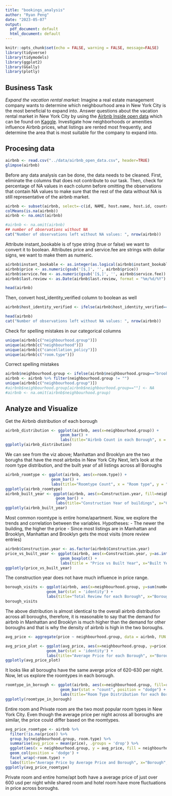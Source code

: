 ```yaml
---
title: "bookings_analysis"
author: "Ryan Peng"
date: "2023-05-07"
output:
  pdf_document: default
  html_document: default
---
```


```r
knitr::opts_chunk$set(echo = FALSE, warning = FALSE, message=FALSE)
library(tidyverse)
library(tidymodels)
library(ggplot2)
library(GGally)
library(plotly)
```

## Business Task
*Expand the vacation rental market:* Imagine a real estate management company wants to determine which neighbourhood area in New York City is the most beneficial to expand into. Answer questions about the vacation rental market in New York City by using the [Airbnb Inside open data](http://insideairbnb.com/explore/) which can be found on [Kaggle](https://www.kaggle.com/datasets/arianazmoudeh/airbnbopendata). Investigate how neighborhoods or amenities influence Airbnb prices, what listings are rented most frequently, and determine the area that is most suitable for the company to expand into.




## Procesing data

```r
airbnb <- read.csv("../data/airbnb_open_data.csv", header=TRUE)
glimpse(airbnb)
```

Before any data analysis can be done, the data needs to be cleaned. First, eliminate the columns that does not contribute to our task. Then, check for percentage of NA values in each column before omitting the observations that contain NA values to make sure that the rest of the data without NA is still representative of the airbnb market. 

```r
airbnb <- subset(airbnb, select=-c(id, NAME, host.name, host.id, country, country.code, house_rules, lat, long, license))
colMeans(is.na(airbnb))
airbnb <- na.omit(airbnb)

#airbnb <- na.omit(airbnb)
## number of observations without NA
cat("Number of observations left without NA values: ", nrow(airbnb))
```

Attribute instant_bookable is of type string (true or false) we want to convert it to boolean. Attributes price and service.fee are strings with dollar signs, we want to make them as numeric.

```r
airbnb$instant_bookable <- as.integer(as.logical(airbnb$instant_bookable))
airbnb$price <- as.numeric(gsub('[$,]', '', airbnb$price))
airbnb$service.fee <- as.numeric(gsub('[$,]', '', airbnb$service.fee))
airbnb$last.review <- as.Date(airbnb$last.review, format = "%m/%d/%Y")
```

```r
head(airbnb)
```

Then, convert host_identity_verified column to boolean as well

``` r
airbnb$host_identity_verified <- ifelse(airbnb$host_identity_verified=="verified", 1, 0)
```
``` r
head(airbnb)
cat("Number of observations left without NA values: ", nrow(airbnb))
```

Check for spelling mistakes in our categorical columns

``` r
unique(airbnb[c("neighbourhood.group")])
unique(airbnb[c("neighbourhood")])
unique(airbnb[c("cancellation_policy")])
unique(airbnb[c("room.type")])
```

Correct spelling mistakes

``` r
airbnb$neighbourhood.group <- ifelse(airbnb$neighbourhood.group=="brookln", "Brooklyn", airbnb$neighbourhood.group)
airbnb <- airbnb %>% filter(neighbourhood.group != "")
unique(airbnb[c("neighbourhood.group")])
#airbnb$neighbourhood.group[airbnb$neighbourhood.group==""] <- NA
#airbnb <- na.omit(airbnb$neighbourhood.group)
```


## Analyze and Visualize
Get the Airbnb distribution of each borough

``` r
airbnb_distribution <- ggplot(airbnb, aes(x=neighbourhood.group)) +
                        geom_bar() +
                        labs(title="Airbnb Count in each Borough", x = "Borough", y = "Count")
ggplotly(airbnb_distribution)
```

We can see from the viz above; Manhattan and Brooklyn are the two borughs that have the most airbnbs in New York City
Next, let's look at the room type distribution, and the built year of all listings across all Boroughs

``` r
airbnb_roomtype <- ggplot(airbnb, aes(x=room.type)) +
                    geom_bar() +
                    labs(title="Roomtype Count", x = "Room type", y = "Count")
ggplotly(airbnb_roomtype)
airbnb_built_year <- ggplot(airbnb, aes(x=Construction.year, fill=neighbourhood.group)) +
                      geom_bar() +
                      labs(title="Construction Year of buildings", x="Construction Year", y="Count", fill="Borough")
ggplotly(airbnb_built_year)
```

Most common roomtype is entire home/apartment.
Now, we explore the trends and correlation between the variables.
Hypotheses: 
- The newer the building, the higher the price
- Since most listings are in Manhattan and Brooklyn, Manhattan and Brooklyn gets the most visits (more review entries)


``` r
airbnb$Construction.year <- as.factor(airbnb$Construction.year)
price_vs_built_year <- ggplot(airbnb, aes(x=Construction.year, y=as.integer(price))) +
                        geom_boxplot() +
                        labs(title = "Price vs Built Year", x="Built Year", y="Price")
ggplotly(price_vs_built_year)
```

The construction year does not have much influence in price range.

``` r
borough_visits <- ggplot(airbnb, aes(x=neighbourhood.group, y=sum(number.of.reviews))) +
                  geom_bar(stat = 'identity') +
                  labs(title="Total Review for each Borough", x="Borough", y="Total Reviews")
borough_visits
```

The above distribution is almost identical to the overall airbnb distribution across all boroughs, therefore, it is reasonable to say that the demand for airbnb in Manhattan and Brooklyn is much higher than the demand for other boroughs and that is why the density of airbnb is high in the two boroughs.

``` r
avg_price <- aggregate(price ~ neighbourhood.group, data = airbnb, FUN = mean)

avg_price_plot <- ggplot(avg_price, aes(x=neighbourhood.group, y=price)) +
                  geom_bar(stat = 'identity') +
                  labs(title="Average Price for each Borough", x="Borough", y="Average Price")
ggplotly(avg_price_plot)
```

It looks like all boroughs have the same averge price of 620-630 per night.
Now, let us explore the roomtypes in each borough.

``` r
roomtype_in_borough <- ggplot(airbnb, aes(x=neighbourhood.group, fill=room.type)) +
                        geom_bar(stat = "count", position = "dodge") +
                        labs(title="Room Type Distribution for each Borough", x="Borough", y="Count", fill="Room Type")
ggplotly(roomtype_in_borough)
```

Entire room and Private room are the two most popular room types in New York City.
Even though the average price per night across all boroughs are similar, the price could differ based on the roomtypes.

``` r
avg_price_roomtype <- airbnb %>% 
  filter(!is.na(price)) %>% 
  group_by(neighbourhood.group, room.type) %>% 
  summarise(avg_price = mean(price), .groups = 'drop') %>% 
  ggplot(aes(x = neighbourhood.group, y = avg_price, fill = neighbourhood.group)) +
  geom_col(position = 'dodge') +
  facet_wrap(~room.type) +
  labs(title="Average Price by Average Price and Borough", x="Borough", y="Average Price")
ggplotly(avg_price_roomtype)
```

Private room and entire home/apt both have a average price of just over 600 usd per night while shared room and hotel room have more fluctuations in price across boroughs.